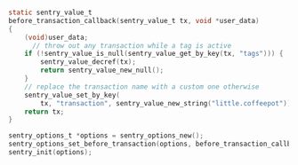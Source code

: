 ```c

static sentry_value_t
before_transaction_callback(sentry_value_t tx, void *user_data)
{
    (void)user_data;
      // throw out any transaction while a tag is active
    if (!sentry_value_is_null(sentry_value_get_by_key(tx, "tags"))) {
        sentry_value_decref(tx);
        return sentry_value_new_null();
    }
    // replace the transaction name with a custom one otherwise
    sentry_value_set_by_key(
        tx, "transaction", sentry_value_new_string("little.coffeepot"));
    return tx;
}

sentry_options_t *options = sentry_options_new();
sentry_options_set_before_transaction(options, before_transaction_callback, NULL);
sentry_init(options);
```
